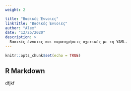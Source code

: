 ```yaml
---
weight: 2

title: "Βασικές Έννοιες"
linkTitle: "Βασικές Έννοιες"
author: "Alex"
date: "12/25/2020"
description: >
  Βασικές έννοιες και παρατηρήσεις σχετικές με τη YAML.
---
```


```r
knitr::opts_chunk$set(echo = TRUE)
```

## R Markdown

dfjkf
